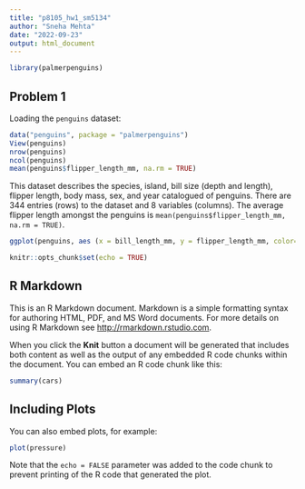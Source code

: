 ```yaml
---
title: "p8105_hw1_sm5134"
author: "Sneha Mehta"
date: "2022-09-23"
output: html_document
---
```

```r
library(palmerpenguins)
```


## Problem 1
Loading the `penguins` dataset:
```r
data("penguins", package = "palmerpenguins")
View(penguins)
nrow(penguins)
ncol(penguins)
mean(penguins$flipper_length_mm, na.rm = TRUE)
```
This dataset describes the species, island, bill size (depth and length), flipper length, body mass, sex, and year catalogued of penguins. There are 344 entries (rows) to the dataset and 8 variables (columns). The average flipper length amongst the penguins is `mean(penguins$flipper_length_mm, na.rm = TRUE)`.

```r
ggplot(penguins, aes (x = bill_length_mm, y = flipper_length_mm, color=species)) + geom_point()
```


```r
knitr::opts_chunk$set(echo = TRUE)
```

## R Markdown

This is an R Markdown document. Markdown is a simple formatting syntax for authoring HTML, PDF, and MS Word documents. For more details on using R Markdown see <http://rmarkdown.rstudio.com>.

When you click the **Knit** button a document will be generated that includes both content as well as the output of any embedded R code chunks within the document. You can embed an R code chunk like this:

```r
summary(cars)
```

## Including Plots

You can also embed plots, for example:

```r
plot(pressure)
```

Note that the `echo = FALSE` parameter was added to the code chunk to prevent printing of the R code that generated the plot.
